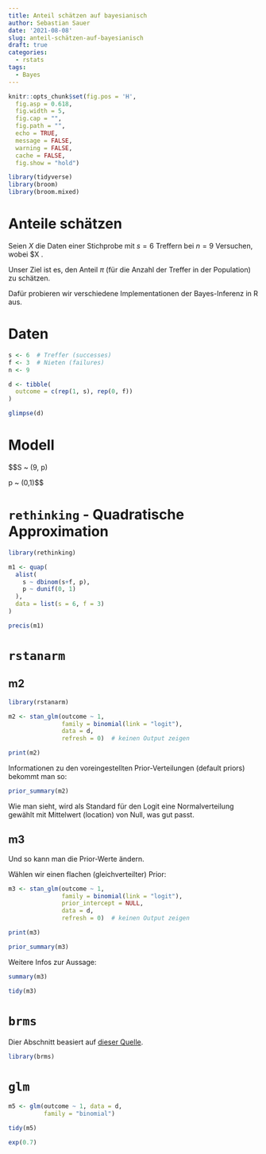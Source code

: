 ```yaml
---
title: Anteil schätzen auf bayesianisch
author: Sebastian Sauer
date: '2021-08-08'
slug: anteil-schätzen-auf-bayesianisch
draft: true
categories:
  - rstats
tags:
  - Bayes
---
```


```r
knitr::opts_chunk$set(fig.pos = 'H',
  fig.asp = 0.618,
  fig.width = 5,
  fig.cap = "", 
  fig.path = "",
  echo = TRUE,
  message = FALSE,
  warning = FALSE,
  cache = FALSE,
  fig.show = "hold")
```



```r
library(tidyverse)
library(broom)
library(broom.mixed)
```



# Anteile schätzen

Seien $X$ die Daten einer Stichprobe mit $s=6$ Treffern bei $n=9$ Versuchen, wobei $X \sim \text{Binom(n, p)}.



Unser Ziel ist es, den Anteil $\pi$ (für die Anzahl der Treffer in der Population) zu schätzen. 

Dafür probieren wir verschiedene Implementationen der Bayes-Inferenz in R aus.



# Daten


```r
s <- 6  # Treffer (successes)
f <- 3  # Nieten (failures)
n <- 9
```


```r
d <- tibble(
  outcome = c(rep(1, s), rep(0, f))
)
```

```r
glimpse(d)
```



# Modell

$$S ~ \text{Binom}(9, p)

p ~ \text{unif}(0,1)$$


# `rethinking` - Quadratische Approximation

```r
library(rethinking)
```





```r
m1 <- quap(
  alist(
    s ~ dbinom(s+f, p),
    p ~ dunif(0, 1)
  ),
  data = list(s = 6, f = 3)
)
```

```r
precis(m1)
```


# `rstanarm`


## m2

```r
library(rstanarm)
```

```r
m2 <- stan_glm(outcome ~ 1,
               family = binomial(link = "logit"),
               data = d,
               refresh = 0)  # keinen Output zeigen
```


```r
print(m2)
```

Informationen zu den voreingestellten Prior-Verteilungen (default priors) bekommt man so:


```r
prior_summary(m2)
```


Wie man sieht, wird als Standard für den Logit eine Normalverteilung gewählt mit Mittelwert (location) von Null, was gut passt.


## m3

Und so kann man die Prior-Werte ändern.

Wählen wir einen flachen (gleichverteilter) Prior:

```r
m3 <- stan_glm(outcome ~ 1,
               family = binomial(link = "logit"),
               prior_intercept = NULL,
               data = d,
               refresh = 0)  # keinen Output zeigen
```


```r
print(m3)
```


```r
prior_summary(m3)
```



Weitere Infos zur Aussage:

```r
summary(m3)
```


```r
tidy(m3)
```



# `brms` 

Dier Abschnitt beasiert auf [dieser Quelle](https://bookdown.org/content/4857/small-worlds-and-large-worlds.html#making-the-model-go).


```r
library(brms)
```






# `glm` 


```r
m5 <- glm(outcome ~ 1, data = d,
          family = "binomial")
```


```r
tidy(m5)
```

```r
exp(0.7)
```

